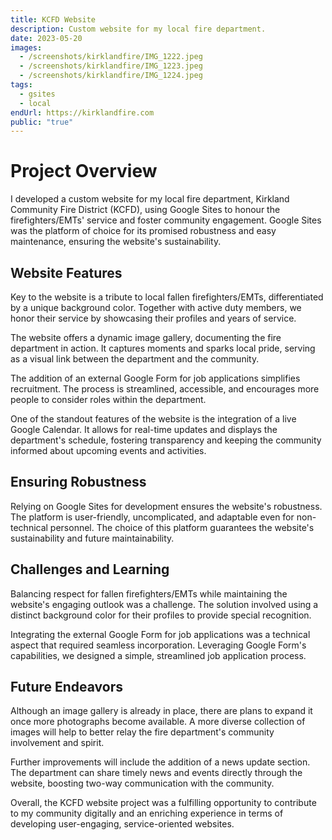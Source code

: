 ```yaml
---
title: KCFD Website
description: Custom website for my local fire department.
date: 2023-05-20
images:
  - /screenshots/kirklandfire/IMG_1222.jpeg
  - /screenshots/kirklandfire/IMG_1223.jpeg
  - /screenshots/kirklandfire/IMG_1224.jpeg
tags:
  - gsites
  - local
endUrl: https://kirklandfire.com
public: "true"
---
```


# Project Overview

I developed a custom website for my local fire department, Kirkland Community Fire District (KCFD), using Google Sites to honour the firefighters/EMTs' service and foster community engagement. Google Sites was the platform of choice for its promised robustness and easy maintenance, ensuring the website's sustainability.

## Website Features

Key to the website is a tribute to local fallen firefighters/EMTs, differentiated by a unique background color. Together with active duty members, we honor their service by showcasing their profiles and years of service.

The website offers a dynamic image gallery, documenting the fire department in action. It captures moments and sparks local pride, serving as a visual link between the department and the community.

The addition of an external Google Form for job applications simplifies recruitment. The process is streamlined, accessible, and encourages more people to consider roles within the department.

One of the standout features of the website is the integration of a live Google Calendar. It allows for real-time updates and displays the department's schedule, fostering transparency and keeping the community informed about upcoming events and activities.

## Ensuring Robustness

Relying on Google Sites for development ensures the website's robustness. The platform is user-friendly, uncomplicated, and adaptable even for non-technical personnel. The choice of this platform guarantees the website's sustainability and future maintainability.

## Challenges and Learning

Balancing respect for fallen firefighters/EMTs while maintaining the website's engaging outlook was a challenge. The solution involved using a distinct background color for their profiles to provide special recognition.

Integrating the external Google Form for job applications was a technical aspect that required seamless incorporation. Leveraging Google Form's capabilities, we designed a simple, streamlined job application process.

## Future Endeavors

Although an image gallery is already in place, there are plans to expand it once more photographs become available. A more diverse collection of images will help to better relay the fire department's community involvement and spirit.

Further improvements will include the addition of a news update section. The department can share timely news and events directly through the website, boosting two-way communication with the community.

Overall, the KCFD website project was a fulfilling opportunity to contribute to my community digitally and an enriching experience in terms of developing user-engaging, service-oriented websites.
